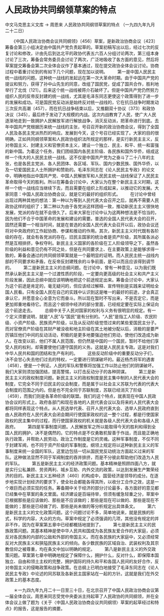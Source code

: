 # 人民政协共同纲领草案的特点

中文马克思主义文库 -> 周恩来
人民政协共同纲领草案的特点
（一九四九年九月二十二日）


　　《中国人民政治协商会议共同纲领》〔456〕草案，是新政治协商会议〔423〕筹备会第三小组决定由中国共产党负责起草的。草案初稿写出以后，经过七次的反复讨论和修改，计由先后到达北平的政协代表五六百人分组讨论两次，第三组本身讨论了三次，筹备会常务委员会讨论了两次，广泛地吸收了各方面的意见，然后将草案提交筹备会第二次全体会议作了基本通过，现在提交政协全体会议讨论。协商过程中着重讨论到的有如下几个问题，现在加以说明。
　　第一是中国人民民主统一战线的问题。这种统一战线的发起远在第一次大革命时期。由于中国共产党的提议和努力，获得了孙中山先生的同意，改组了国民党，促成了国共合作，胜利地举行了北伐〔121〕。后来这个统一战线被蒋介石破坏了。但是中国共产党仍然努力组织人民的反帝反封建的统一战线，尤其是毛泽东同志更使这个政策得到了进一步的发展和成功。可是国民党反动派是始终反对统一战线的，它在抗日战争时期发动三次反共高潮〔457〕，而在抗日战争结束以后，又推翻双十协议〔373〕和政协决议〔345〕，最后终于发动了大规模的内战。这次内战教育了人民，使广大人民逐渐地走到一致拥护人民解放军进行解放战争，消灭反动派，把革命进行到底。去年中国共产党根据历来统一战线的主张，号召召开新的政治协商会议，得到了全国人民及各民主党派热烈的响应。发展到今天，这个号召已经实现了。大家的目的很明确，正如共同纲领草案和人民政协组织法所规定的那样，是实行新民主主义，反对帝国主义、封建主义和官僚资本主义，建设一个独立、民主、和平、统一和富强的新中国。为着这个任务，我们团结国内各民主阶级、各民族和国外华侨，结成这样一个伟大的人民民主统一战线。这不仅是中国共产党为之奋斗了二十八年的主张，也是各民主党派、各人民团体、各区域、军队、国内少数民族、国外华侨，以及一切爱国民主人士所拥护和赞助的。毛泽东同志在《论人民民主专政》的论文中，明确地指出中国共产党、中国人民解放军和人民民主统一战线保证了人民民主革命取得今天的胜利。所以在筹备会讨论中，大家认为在整个新民主主义时期，这样一个统一战线应当继续下去，而且需要在组织上形成起来，以推动它的发展。大家同意：中国人民政治协商会议，就是它的最好的组织形式。
　　在讨论中曾经出现过两种其他的想法：第一种以为等到人民代表大会召开之后，就再不需要人民政协这样的组织了；第二种以为由于各党派这样团结一致，推动新民主主义很快地发展，党派的存在就不会很久了。后来大家在讨论中认为这两种想法是不恰当的，因为他们不合于中国革命的发展和建设的需要。普选的全国人民代表大会的召开，固然还需要一个相当时间，就是在普选的全国人民代表大会召开以后，政协会议还将对中央政府的工作起协商、参谋和推动的作用。其次，新民主主义时代既有各阶级的存在，就会有各党派的存在。旧民主国家的统治者是资产阶级，其所属各派必然是互相排挤，争权夺利。新民主主义国家的各阶级在工人阶级领导之下，虽然各阶级的利益和意见仍有不同之处，但是在共同要求上、在主要政策上是能够求得一致的，筹备会通过的共同纲领草案就是一个最明显的证明。而人民民主统一战线内部的不同要求和矛盾，在反帝反封建残余的斗争前面，是可以而且应该得到调节的。
　　第二是新民主主义的总纲问题。在讨论中，曾有一种意见，以为我们既然承认新民主主义是一个过渡性质的阶段，一定要向更高级的社会主义和共产主义阶段发展，因此总纲中就应该明确地把这个前途规定出来。筹备会讨论中，大家认为这个前途是肯定的，毫无疑问的，但应该经过解释、宣传特别是实践来证明给全国人民看。只有全国人民在自己的实践中认识到这是唯一的最好的前途，才会真正承认它，并愿意全心全意为它而奋斗。所以现在暂时不写出来，不是否定它，而是更加郑重地看待它。而且这个纲领中经济的部分里面，已经规定要在实际上保证向这个前途走去。
　　总纲中关于人民对国家的权利与义务有很明显的规定。有一个定义须要说明，就是“人民”与“国民”是有分别的。“人民”是指工人阶级、农民阶级、小资产阶级、民族资产阶级，以及从反动阶级觉悟过来的某些爱国民主分子。而对官僚资产阶级在其财产被没收和地主阶级在其土地被分配以后，消极的是要严厉镇压他们中间的反动活动，积极的是更多地要强迫他们劳动，使他们改造成为新人。在改变以前，他们不属人民范围，但仍然是中国的一个国民，暂时不给他们享受人民的权利，却需要使他们遵守国民的义务。这就是人民民主专政。这是对我们中华人民共和国的团结和生产有利的。
　　这些反动阶级中的重要反动分子们，决不会甘心失去他们过去的特权，一定要进行阴谋破坏的。最近杨杰将军的遇害〔458〕，便是一个例证。人民的军队和警察将加强工作以防止他们的阴谋破坏。我们大家则须加强团结，提高警惕，以打击反动分子的各种阴谋。
　　第三是新民主主义的政权制度问题。新民主主义的政权制度是民主集中制的人民代表大会的制度，它完全不同于旧民主的议会制度，而是属于以社会主义苏联为代表的代表大会制度的范围之内的。但是也不完全同于苏联制度，苏联已经消灭了阶级〔459〕，而我们则是各革命阶级的联盟。我们的这个特点，就表现在中国人民政协会议的形式上。政府各部门和现在各地的人民代表会议以及将来的人民代表大会都将同样表现这个特点。从人民选举代表、召开人民代表大会、选举人民政府直到由人民政府在人民代表大会闭会期间行使国家政权的这一整个过程，都是行使国家政权的民主集中的过程，而行使国家政权的机关就是各级人民代表大会和各级人民政府。
　　第四是军事制度问题。人民解放军之所以能取得今天的胜利和得到全国人民的拥护，决不是偶然的。它的特点是不仅勇敢机智善于作战，而且能正确地执行政策，并帮助人民劳动。政治工作制度是它的灵魂。这种军事制度，不仅不同于封建军阀，也不同于资产阶级的军事制度。纲领上规定将以这种新民主主义的军事制度来统一全国的军队，这里边包括一切从国民党反动统治方面起义过来的军队。这种做法显然不同于军阀制度的吞并排挤，而是不分彼此帮助他们改造为人民的军队。
　　第五是新民主主义的经济政策问题。基本精神是照顾四面八方，就是实行公私兼顾、劳资两利、城乡互助、内外交流的政策，以达到发展生产繁荣经济的目的。新民主主义五种经济〔460〕的构成中，国营经济是领导的成分。在逐步地实现计划经济的要求下，使全社会都能各得其所，以收分工合作之效，这是一个艰巨而必须实现的任务。筹备期中关于经济的部分讨论最多，各方面好的意见都已经集中在草案的条文里面。经济建设是百端待举，但须有缓急轻重之分，草案中已根据那些是应该做的、那些是不应该做的；那些是现在可以做的、那些是现在不能做的；那些是已经做了的、那些是尚未做的等分析规定出具体条文。
　　第六是新民主主义的文化政策问题。这个问题讨论不多，简单地说来，就是民族的形式，科学的内容，大众的方向。草案中规定了必须强调的几项，其他没有规定的并非不作，因为在草案第五章中已经都概括地提到了。
　　第七是新民主主义的民族政策问题。其基本精神是使中华人民共和国成为各民族友爱合作的大家庭，必须反对各民族的内部的公敌和外部的帝国主义。而在各民族的大家庭中，又必须经常反对大民族主义和狭隘民族主义的倾向。各少数民族的区域自治、武装权利及其宗教信仰之被尊重，均在条文中加以明确的规定。
　　第八是新民主主义的外交政策问题。草案第七章中明确地规定了保障什么，拥护什么，反对什么，即保障本国独立、自由和领土主权的完整，拥护国际的持久和平和各国人民间的友好合作，反对帝国主义的侵略政策和战争政策。在总纲上已明白地接受了毛泽东同志在《论人民民主专政》中论述的同苏联及各新民主国家站在一起的方针。这就是我们在外交政策上的基本态度。


　　＊一九四九年九月二十一日至三十日，在北京召开了中国人民政治协商会议第一届全体会议。周恩来同志受党中央委派主持起草了人民政协的共同纲领，并在全体会议上做了题为《关于〈中国人民政治协商会议共同纲领〉草案的起草经过和特点》的报告，这是报告的摘要。



